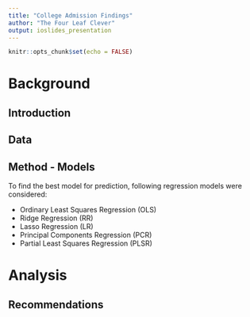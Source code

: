 ```yaml
---
title: "College Admission Findings"
author: "The Four Leaf Clever"
output: ioslides_presentation
---
```


```r
knitr::opts_chunk$set(echo = FALSE)
```

# Background  

## Introduction  

## Data  


## Method - Models  
To find the best model for prediction, following regression models were considered:

- Ordinary Least Squares Regression (OLS)
- Ridge Regression (RR)
- Lasso Regression (LR)
- Principal Components Regression (PCR)
- Partial Least Squares Regression (PLSR)


# Analysis  

## Recommendations  